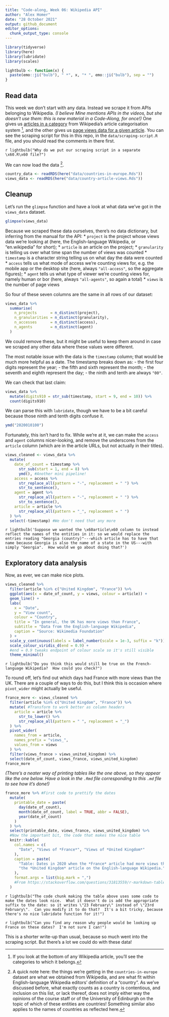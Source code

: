 ```yaml
---
title: "Code-along, Week 06: Wikipedia API"
author: "Alex Homer"
date: "28 October 2021"
output: github_document
editor_options: 
  chunk_output_type: console
---
```


```r
library(tidyverse)
library(here)
library(lubridate)
library(scales)
```

```r
lightbulb <- function(x) {
  paste(emo::ji("bulb"), " *", x, "* ", emo::ji("bulb"), sep = "")
}
```

## Read data
This week we don't start with any data.  Instead we scrape it from APIs belonging to Wikipedia.  *(I believe Mine mentions APIs in the videos, but she doesn't use them: this is new material in a Code-Along, for once!)*  One gives us [articles in a category](https://www.mediawiki.org/wiki/API:Categorymembers) from Wikipedia's article categorisation system ^[If you look at the bottom of any Wikipedia article, you'll see the categories to which it belongs.], and the other gives us [page views data for a given article](https://wikitech.wikimedia.org/wiki/Analytics/AQS/Pageviews).  You can see the scraping script for this in this repo, in the `data/scraping-script.R` file, and you should read the comments in there first.

`r lightbulb("Why do we put our scraping script in a separate \x60.R\x60 file?")`

We can now load the data ^[A quick note here: the things we're getting in the `countries-in-europe` dataset are what we obtained from Wikipedia, and are what fit within English-language Wikipedia editors' definition of a "country".  As we've discussed before, what exactly counts as a country is contentious, and inclusion on this list, or lack thereof, does not imply either way the opinions of the course staff or of the University of Edinburgh on the topic of which of these entities are countries!  Something similar also applies to the names of countries as reflected here.].

```r
country_data <- readRDS(here("data/countries-in-europe.Rds"))
views_data <- readRDS(here("data/country-article-views.Rds"))
```

## Cleanup
Let's run the `glimpse` function and have a look at what data we've got in the `views_data` dataset.
```r
glimpse(views_data)
```

Because we scraped these data ourselves, there's no data dictionary, but inferring from the manual for the API:
* `project` is the project whose views data we're looking at (here, the English-language Wikipedia, or "en.wikipedia" for short);
* `article` is an article on the project;
* `granularity` is telling us over what time span the number of views was counted
* `timestamp` is a character string telling us on what day the data were counted
* `access` tells us what mode of access we're counting views for, e.g. the mobile app or the desktop site (here, always `"all-access"`, so the aggregate figures);
* `agent` tells us what type of viewer we're counting views for, namely human or bor (here, always `"all-agents"`, so again a total)
* `views` is the number of page views

So four of these seven columns are the same in all rows of our dataset:

```r
views_data %>%
  summarise(
    n_projects      = n_distinct(project),
    n_granularities = n_distinct(granularity),
    n_accesses      = n_distinct(access),
    n_agents        = n_distinct(agent)
  )
```

We could remove these, but it might be useful to keep them around in case we scraped any other data where these values were different.

The most notable issue with the data is the `timestamp` column; that would be much more helpful as a date.  The timestamp breaks down as:
- the first four digits represent the year;
- the fifth and sixth represent the month;
- the seventh and eighth represent the day;
- the ninth and tenth are always `"00"`.

We can check that last claim:
```r
views_data %>%
  mutate(digits910 = str_sub(timestamp, start = 9, end = 10)) %>%
  count(digits910)
```

We can parse this with `lubridate`, though we have to be a bit careful because those ninth and tenth digits confuse it.
```r
ymd("2020010100")
```

Fortunately, this isn't hard to fix.  While we're at it, we can make the `access` and `agent` columns nicer-looking, and remove the underscores from the `article` column (which are in the article URLs, but not actually in their titles).

```r
views_cleaned <- views_data %>%
  mutate(
    date_of_count = timestamp %>%
      str_sub(start = 1, end = 8) %>%
      ymd(), #Another mini pipeline!
    access = access %>%
      str_replace_all(pattern = "-", replacement = " ") %>%
      str_to_sentence(),
    agent = agent %>%
      str_replace_all(pattern = "-", replacement = " ") %>%
      str_to_sentence(),
    article = article %>%
      str_replace_all(pattern = "_", replacement = " ")
  ) %>%
  select(-timestamp) #We don't need that any more
```

`r lightbulb('Suppose we wanted the \x60article\x60 column to instead reflect the names of the entities in it: so we would replace the entries reading "Georgia (country)"---which article has to have that name because Georgia is also the name of a state in the US---with simply "Georgia".  How would we go about doing that?')`

## Exploratory data analysis

Now, as ever, we can make nice plots.

```r
views_cleaned %>%
  filter(article %in% c("United Kingdom", "France")) %>%
  ggplot(aes(x = date_of_count, y = views, colour = article)) +
  geom_line() +
  labs(
    x = "Date",
    y = "View count",
    colour = "Country",
    title = "In general, the UK has more views than France",
    subtitle = "Data from the English-language Wikipedia",
    caption = "Source: Wikimedia Foundation"
  ) +
  scale_y_continuous(labels = label_number(scale = 1e-3, suffix = "k")) +
  scale_colour_viridis_d(end = 0.9) +
  #end = 0.9 tweaks endpoint of colour scale so it's still visible
  theme_minimal()
```

`r lightbulb("Do you think this would still be true on the French-language Wikipedia?  How could you check?")`

To round off, let's find out which days had France with more views than the UK.  There are a couple of ways to do this, but I think this is occasion where `pivot_wider` might actually be useful.

```r
france_more <- views_cleaned %>%
  filter(article %in% c("United Kingdom", "France")) %>%
  mutate( #Transform to work better as column headers
    article = article %>%
      str_to_lower() %>%
      str_replace_all(pattern = " ", replacement = "_")
  ) %>%
  pivot_wider(
    names_from = article,
    names_prefix = "views_",
    values_from = views
  ) %>%
  filter(views_france > views_united_kingdom) %>%
  select(date_of_count, views_france, views_united_kingdom)
france_more
```

*(There's a neater way of printing tables like the one above, so they appear like the one below.  Have a look in the `.Rmd` file corresponding to this `.md` file to see how it's done!)*

```r
france_more %>% #First code to prettify the dates
  mutate(
    printable_date = paste(
      day(date_of_count),
      month(date_of_count, label = TRUE, abbr = FALSE),
      year(date_of_count)
    )
  ) %>%
  select(printable_date, views_france, views_united_kingdom) %>%
  #Now the important bit, the code that makes the nice table
  knitr::kable(
    col.names = c(
      "Date", "Views of *France*", "Views of *United Kingdom*"
    ),
    caption = paste(
      "Table: Dates in 2020 when the *France* article had more views than",
      "the *United Kingdom* article on the English-language Wikipedia."
    ),
    format.args = list(big.mark = ",")
    #From https://stackoverflow.com/questions/31813559/r-markdown-table-1000-separator/31838241
  )
```

`r lightbulb("The code chunk making the table above uses some code to make the dates look nice.  What it doesn't do is add the appropriate suffix to the date: so it writes \"23 February\" instead of \"23rd February\".  Can you modify it to do that?  It's a bit tricky, because there's no nice lubridate function for it!")`


`r lightbulb("Can you find any reason why people would be looking up France on these dates?  I'm not sure I can!")`

This is a shorter write-up than usual, because so much went into the scraping script.  But there's a lot we could do with these data!